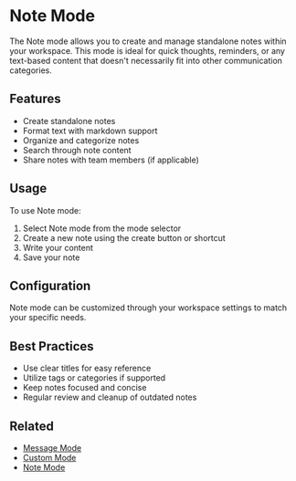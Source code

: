 # Note Mode

The Note mode allows you to create and manage standalone notes within your workspace. This mode is ideal for quick thoughts, reminders, or any text-based content that doesn't necessarily fit into other communication categories.

## Features

- Create standalone notes
- Format text with markdown support
- Organize and categorize notes
- Search through note content
- Share notes with team members (if applicable)

## Usage

To use Note mode:

1. Select Note mode from the mode selector
2. Create a new note using the create button or shortcut
3. Write your content
4. Save your note

## Configuration

Note mode can be customized through your workspace settings to match your specific needs.

## Best Practices

- Use clear titles for easy reference
- Utilize tags or categories if supported
- Keep notes focused and concise
- Regular review and cleanup of outdated notes

## Related
- [Message Mode](/modes/message)
- [Custom Mode](/modes/custom)
- [Note Mode](/modes/note)